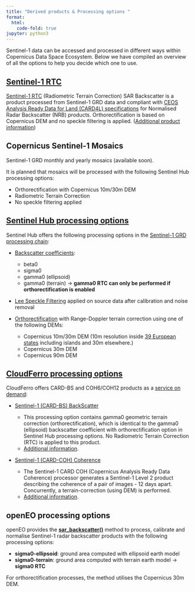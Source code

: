 ```yaml
---
title: "Derived products & Processing options "
format:
  html:
    code-fold: true
jupyter: python3
---
```


Sentinel-1 data can be accessed and processed in different ways within Copernicus Data Space Ecosystem. Below we have compiled an overview of all the options to help you decide which one to use.

## [Sentinel-1 RTC](https://documentation.dataspace.copernicus.eu/Data/Additional.html#sentinel-1-rtc) 
[Sentinel-1 RTC](https://documentation.dataspace.copernicus.eu/Data/Additional.html#sentinel-1-rtc) (Radiometric Terrain Correction) SAR Backscatter is a product processed from Sentinel-1 GRD data and compliant with [CEOS Analysis Ready Data for Land (CARD4L) specifications](https://ceos-dev.ceos.org/ard/) for Normalised Radar Backscatter (NRB) products. Orthorectification is based on Copernicus DEM and no speckle filtering is applied. ([Additional product information](https://sentinels.copernicus.eu/web/sentinel/sentinel-1-ard-normalised-radar-backscatter-nrb-product))

## Copernicus Sentinel-1 Mosaics

Sentinel-1 GRD monthly and yearly mosaics (available soon).

It is planned that mosaics will be processed with the following Sentinel Hub processing options:

- Orthorectification with Copernicus 10m/30m DEM
- Radiometric Terrain Correction
- No speckle filtering applied 

## [Sentinel Hub processing options](https://documentation.dataspace.copernicus.eu/APIs/SentinelHub/Data/S1GRD.html#processing-options) 

Sentinel Hub offers the following processing options in the [Sentinel-1 GRD processing chain](https://documentation.dataspace.copernicus.eu/APIs/SentinelHub/Data/S1GRD.html#processing-chain):

- [Backscatter coefficients](https://documentation.dataspace.copernicus.eu/APIs/SentinelHub/Data/S1GRD.html#processing-options):

    - beta0
    - sigma0
    - gamma0 (ellipsoid)
    - gamma0 (terrain) &rarr; **gamma0 RTC can only be performed if orthorectification is enabled**

- [Lee Speckle Filtering](https://documentation.dataspace.copernicus.eu/APIs/SentinelHub/Data/S1GRD.html#processing-options) applied on source data after calibration and noise removal
- [Orthorectification](https://documentation.dataspace.copernicus.eu/APIs/SentinelHub/Data/S1GRD.html#processing-options) with Range-Doppler terrain correction using one of the following DEMs:

    - Copernicus 10m/30m DEM (10m resolution inside [39 European states](https://spacedata.copernicus.eu/collections/copernicus-digital-elevation-model) including islands and 30m elsewhere.)
    - Copernicus 30m DEM
    - Copernicus 90m DEM 

## [CloudFerro processing options](https://documentation.dataspace.copernicus.eu/APIs/On-Demand%20Production%20API.html) 

CloudFerro offers CARD-BS and COH6/COH12 products as a [service on demand](https://documentation.dataspace.copernicus.eu/APIs/On-Demand%20Production%20API.html): 

- [Sentinel-1 (CARD-BS) BackScatter](https://documentation.dataspace.copernicus.eu/Data/Additional.html#sentinel-1-card-bs)

    - This processing option contains gamma0 geometric terrain correction (orthorectification), which is identical to the gamma0 (ellipsoid) backscatter coefficient with orthorectification option in Sentinel Hub processing options. No Radiometric Terrain Correction (RTC) is applied to this product. 
    - [Additional information](https://creodias.eu/eodata/sentinel-1/sentinel-1-l2-backscatter-bs/).

- [Sentinel-1 (CARD-COH) Coherence](https://documentation.dataspace.copernicus.eu/APIs/On-Demand%20Production%20API.html)

    - The Sentinel-1 CARD COH (Copernicus Analysis Ready Data Coherence) processor generates a Sentinel-1 Level 2 product describing the coherence of a pair of images - 12 days apart. Concurrently, a terrain-correction (using DEM) is performed. 
    - [Additional information](https://creodias.eu/eodata/sentinel-1/sentinel-1-l3-bs-monthly-com/).

## openEO processing options 

openEO provides the **[sar_backscatter()](https://processes.openeo.org/draft/#sar_backscatter)** method to process, calibrate and normalise Sentinel-1 radar backscatter products with the following processing options:

- **sigma0-ellipsoid**: ground area computed with ellipsoid earth model
- **sigma0-terrain**: ground area computed with terrain earth model &rarr; **sigma0 RTC**

For orthorectification processes, the method utilises the Copernicus 30m DEM.